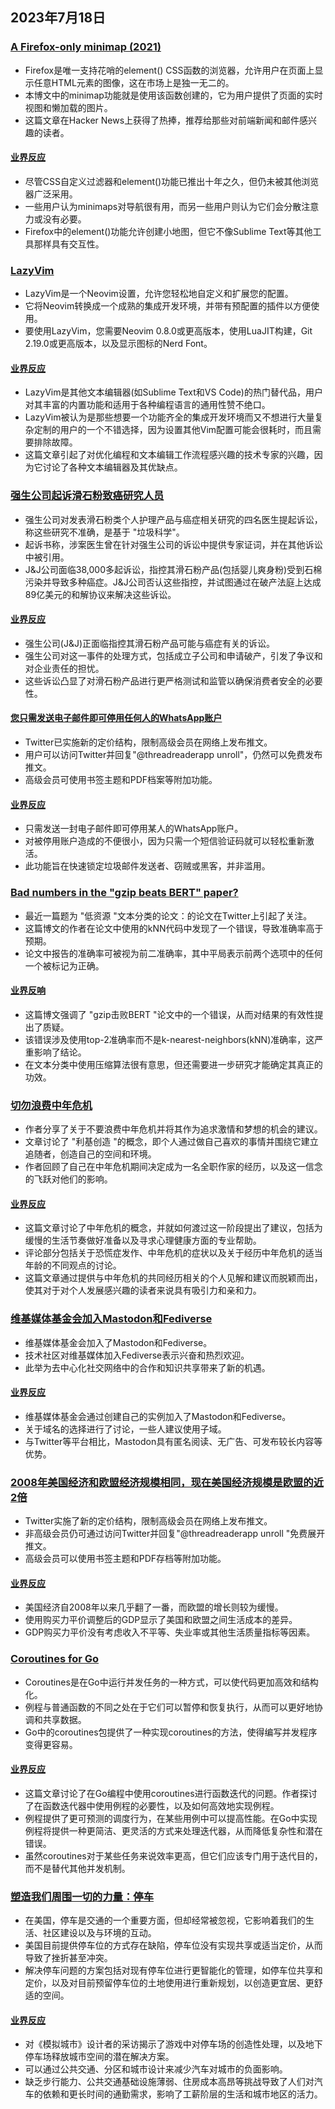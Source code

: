 

<CallToAction />

<Steps>

## 2023年7月18日

### [A Firefox-only minimap (2021)](https://www.stefanjudis.com/a-firefox-only-minimap/)

- Firefox是唯一支持花哨的element() CSS函数的浏览器，允许用户在页面上显示任意HTML元素的图像，这在市场上是独一无二的。
- 本博文中的minimap功能就是使用该函数创建的，它为用户提供了页面的实时视图和懒加载的图片。
- 这篇文章在Hacker News上获得了热捧，推荐给那些对前端新闻和邮件感兴趣的读者。

#### [业界反应](http://news.ycombinator.com/item?id=36757542)

- 尽管CSS自定义过滤器和element()功能已推出十年之久，但仍未被其他浏览器广泛采用。
- 一些用户认为minimaps对导航很有用，而另一些用户则认为它们会分散注意力或没有必要。
- Firefox中的element()功能允许创建小地图，但它不像Sublime Text等其他工具那样具有交互性。

### [LazyVim](https://www.lazyvim.org/)

- LazyVim是一个Neovim设置，允许您轻松地自定义和扩展您的配置。
- 它将Neovim转换成一个成熟的集成开发环境，并带有预配置的插件以方便使用。
- 要使用LazyVim，您需要Neovim 0.8.0或更高版本，使用LuaJIT构建，Git 2.19.0或更高版本，以及显示图标的Nerd Font。

#### [业界反应](http://news.ycombinator.com/item?id=36753225)

- LazyVim是其他文本编辑器(如Sublime Text和VS Code)的热门替代品，用户对其丰富的内置功能和适用于各种编程语言的通用性赞不绝口。
- LazyVim被认为是那些想要一个功能齐全的集成开发环境而又不想进行大量复杂定制的用户的一个不错选择，因为设置其他Vim配置可能会很耗时，而且需要排除故障。
- 这篇文章引起了对优化编程和文本编辑工作流程感兴趣的技术专家的兴趣，因为它讨论了各种文本编辑器及其优缺点。

### [强生公司起诉滑石粉致癌研究人员](https://www.reuters.com/legal/litigation/johnson-johnson-sues-researchers-who-linked-talc-cancer-2023-07-13/)

- 强生公司对发表滑石粉类个人护理产品与癌症相关研究的四名医生提起诉讼，称这些研究不准确，是基于 "垃圾科学"。
- 起诉书称，涉案医生曾在针对强生公司的诉讼中提供专家证词，并在其他诉讼中被引用。
- J&J公司面临38,000多起诉讼，指控其滑石粉产品(包括婴儿爽身粉)受到石棉污染并导致多种癌症。J&J公司否认这些指控，并试图通过在破产法庭上达成89亿美元的和解协议来解决这些诉讼。

#### [业界反应](http://news.ycombinator.com/item?id=36753032)

- 强生公司(J&J)正面临指控其滑石粉产品可能与癌症有关的诉讼。
- 强生公司对这一事件的处理方式，包括成立子公司和申请破产，引发了争议和对企业责任的担忧。
- 这些诉讼凸显了对滑石粉产品进行更严格测试和监管以确保消费者安全的必要性。

#### [您只需发送电子邮件即可停用任何人的WhatsApp账户](https://twitter.com/JakeMooreUK/status/1680962682726363136)

- Twitter已实施新的定价结构，限制高级会员在网络上发布推文。
- 用户可以访问Twitter并回复"@threadreaderapp unroll"，仍然可以免费发布推文。
- 高级会员可使用书签主题和PDF档案等附加功能。

#### [业界反应](http://news.ycombinator.com/item?id=36762879)

- 只需发送一封电子邮件即可停用某人的WhatsApp账户。
- 对被停用账户造成的不便很小，因为只需一个短信验证码就可以轻松重新激活。
- 此功能旨在快速锁定垃圾邮件发送者、窃贼或黑客，并非滥用。

### [Bad numbers in the "gzip beats BERT" paper?](https://kenschutte.com/gzip-knn-paper/)

- 最近一篇题为 "低资源 "文本分类的论文：的论文在Twitter上引起了关注。
- 这篇博文的作者在论文中使用的kNN代码中发现了一个错误，导致准确率高于预期。
- 论文中报告的准确率可被视为前二准确率，其中平局表示前两个选项中的任何一个被标记为正确。

#### [业界反响](http://news.ycombinator.com/item?id=36758433)

- 这篇博文强调了 "gzip击败BERT "论文中的一个错误，从而对结果的有效性提出了质疑。
- 该错误涉及使用top-2准确率而不是k-nearest-neighbors(kNN)准确率，这严重影响了结论。
- 在文本分类中使用压缩算法很有意思，但还需要进一步研究才能确定其真正的功效。

### [切勿浪费中年危机](https://austinkleon.com/2023/07/10/never-waste-a-midlife-crisis/)

- 作者分享了关于不要浪费中年危机并将其作为追求激情和梦想的机会的建议。
- 文章讨论了 "利基创造 "的概念，即个人通过做自己喜欢的事情并围绕它建立追随者，创造自己的空间和环境。
- 作者回顾了自己在中年危机期间决定成为一名全职作家的经历，以及这一信念的飞跃对他们的影响。

#### [业界反应](http://news.ycombinator.com/item?id=36765479)

- 这篇文章讨论了中年危机的概念，并就如何渡过这一阶段提出了建议，包括为缓慢的生活节奏做好准备以及寻求心理健康方面的专业帮助。
- 评论部分包括关于恐慌症发作、中年危机的症状以及关于经历中年危机的适当年龄的不同观点的讨论。
- 这篇文章通过提供与中年危机的共同经历相关的个人见解和建议而脱颖而出，使其对于对个人发展感兴趣的读者来说具有吸引力和亲和力。

### [维基媒体基金会加入Mastodon和Fediverse](https://wikimedia.social/@wikimediafoundation/110708950540815886)

- 维基媒体基金会加入了Mastodon和Fediverse。
- 技术社区对维基媒体加入Fediverse表示兴奋和热烈欢迎。
- 此举为去中心化社交网络中的合作和知识共享带来了新的机遇。

#### [业界反应](http://news.ycombinator.com/item?id=36763357)

- 维基媒体基金会通过创建自己的实例加入了Mastodon和Fediverse。
- 关于域名的选择进行了讨论，一些人建议使用子域。
- 与Twitter等平台相比，Mastodon具有匿名阅读、无广告、可发布较长内容等优势。

### [2008年美国经济和欧盟经济规模相同，现在美国经济规模是欧盟的近2倍](https://twitter.com/scienceisstrat1/status/1680959906969444352)

- Twitter实施了新的定价结构，限制高级会员在网络上发布推文。
- 非高级会员仍可通过访问Twitter并回复"@threadreaderapp unroll "免费展开推文。
- 高级会员可以使用书签主题和PDF存档等附加功能。

#### [业界反应](http://news.ycombinator.com/item?id=36763419)

- 美国经济自2008年以来几乎翻了一番，而欧盟的增长则较为缓慢。
- 使用购买力平价调整后的GDP显示了美国和欧盟之间生活成本的差异。
- GDP购买力平价没有考虑收入不平等、失业率或其他生活质量指标等因素。

### [Coroutines for Go](https://research.swtch.com/coro)

- Coroutines是在Go中运行并发任务的一种方式，可以使代码更加高效和结构化。
- 例程与普通函数的不同之处在于它们可以暂停和恢复执行，从而可以更好地协调和共享数据。
- Go中的coroutines包提供了一种实现coroutines的方法，使得编写并发程序变得更容易。

#### [业界反应](http://news.ycombinator.com/item?id=36762682)

- 这篇文章讨论了在Go编程中使用coroutines进行函数迭代的问题。作者探讨了在函数迭代器中使用例程的必要性，以及如何高效地实现例程。
- 例程提供了更可预测的调度行为，在某些用例中可以提高性能。在Go中实现例程将提供一种更简洁、更灵活的方式来处理迭代器，从而降低复杂性和潜在错误。
- 虽然coroutines对于某些任务来说效率更高，但它们应该专门用于迭代目的，而不是替代其他并发机制。

### [塑造我们周围一切的力量：停车](https://www.vox.com/23712664/parking-lots-urban-planning-cities-housing)

- 在美国，停车是交通的一个重要方面，但却经常被忽视，它影响着我们的生活、社区建设以及与环境的互动。
- 美国目前提供停车位的方式存在缺陷，停车位没有实现共享或适当定价，从而导致了挫折甚至冲突。
- 解决停车问题的方案包括对现有停车位进行更智能化的管理，如停车位共享和定价，以及对目前预留停车位的土地使用进行重新规划，以创造更宜居、更舒适的空间。

#### [业界反应](http://news.ycombinator.com/item?id=36758355)

- 对《模拟城市》设计者的采访揭示了游戏中对停车场的创造性处理，以及地下停车场释放城市空间的潜在解决方案。
- 可以通过公共交通、分区和城市设计来减少汽车对城市的负面影响。
- 缺乏步行能力、公共交通基础设施薄弱、住房成本高昂等挑战导致了人们对汽车的依赖和更长时间的通勤需求，影响了工薪阶层的生活和城市地区的活力。

</Steps>
